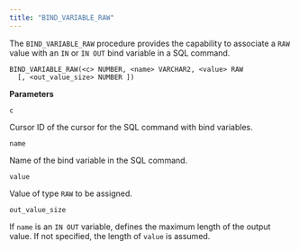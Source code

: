 ```yaml
---
title: "BIND_VARIABLE_RAW"
---
```


The `BIND_VARIABLE_RAW` procedure provides the capability to associate a `RAW` value with an `IN` or `IN OUT` bind variable in a SQL command.

```text
BIND_VARIABLE_RAW(<c> NUMBER, <name> VARCHAR2, <value> RAW
  [, <out_value_size> NUMBER ])
```

**Parameters**

`c`

 Cursor ID of the cursor for the SQL command with bind variables.

`name`

 Name of the bind variable in the SQL command.

`value`

 Value of type `RAW` to be assigned.

`out_value_size`

 If `name` is an `IN OUT` variable, defines the maximum length of the output value. If not specified, the length of `value` is assumed.
